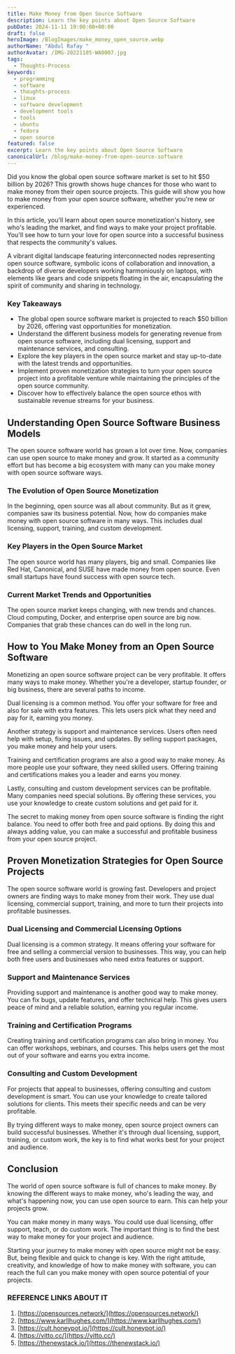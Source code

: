 ```yaml
---
title: Make Money from Open Source Software
description: Learn the key points about Open Source Software
pubDate: 2024-11-11 19:00:00+00:00
draft: false
heroImage: /BlogImages/make_money_open_source.webp
authorName: "Abdul Rafay "
authorAvatar: /IMG-20221105-WA0007.jpg
tags:
  - Thoughts-Process
keywords:
  - programming
  - software
  - thoughts-process
  - linux
  - software development
  - development tools
  - tools
  - ubuntu
  - fedora
  - open source
featured: false
excerpt: Learn the key points about Open Source Software
canonicalUrl: /blog/make-money-from-open-source-software
---
```


Did you know the global open source software market is set to hit $50 billion by 2026? This growth shows huge chances for those who want to make money from their open source projects. This guide will show you how to make money from your open source software, whether you're new or experienced.

In this article, you'll learn about open source monetization's history, see who's leading the market, and find ways to make your project profitable. You'll see how to turn your love for open source into a successful business that respects the community's values.

A vibrant digital landscape featuring interconnected nodes representing open source software, symbolic icons of collaboration and innovation, a backdrop of diverse developers working harmoniously on laptops, with elements like gears and code snippets floating in the air, encapsulating the spirit of community and sharing in technology.

### **Key Takeaways**

- The global open source software market is projected to reach $50 billion by 2026, offering vast opportunities for monetization.
- Understand the different business models for generating revenue from open source software, including dual licensing, support and maintenance services, and consulting.
- Explore the key players in the open source market and stay up-to-date with the latest trends and opportunities.
- Implement proven monetization strategies to turn your open source project into a profitable venture while maintaining the principles of the open source community.
- Discover how to effectively balance the open source ethos with sustainable revenue streams for your business.

## **Understanding Open Source Software Business Models**

The open source software world has grown a lot over time. Now, companies can use open source to make money and grow. It started as a community effort but has become a big ecosystem with many can you make money with open source software ways.

### **The Evolution of Open Source Monetization**

In the beginning, open source was all about community. But as it grew, companies saw its business potential. Now, how do companies make money with open source software in many ways. This includes dual licensing, support, training, and custom development.

### **Key Players in the Open Source Market**

The open source world has many players, big and small. Companies like Red Hat, Canonical, and SUSE have made money from open source. Even small startups have found success with open source tech.

### **Current Market Trends and Opportunities**

The open source market keeps changing, with new trends and chances. Cloud computing, Docker, and enterprise open source are big now. Companies that grab these chances can do well in the long run.

## **How to You Make Money from an Open Source Software**

Monetizing an open source software project can be very profitable. It offers many ways to make money. Whether you're a developer, startup founder, or big business, there are several paths to income.

Dual licensing is a common method. You offer your software for free and also for sale with extra features. This lets users pick what they need and pay for it, earning you money.

Another strategy is support and maintenance services. Users often need help with setup, fixing issues, and updates. By selling support packages, you make money and help your users.

Training and certification programs are also a good way to make money. As more people use your software, they need skilled users. Offering training and certifications makes you a leader and earns you money.

Lastly, consulting and custom development services can be profitable. Many companies need special solutions. By offering these services, you use your knowledge to create custom solutions and get paid for it.

The secret to making money from open source software is finding the right balance. You need to offer both free and paid options. By doing this and always adding value, you can make a successful and profitable business from your open source project.

## **Proven Monetization Strategies for Open Source Projects**

The open source software world is growing fast. Developers and project owners are finding ways to make money from their work. They use dual licensing, commercial support, training, and more to turn their projects into profitable businesses.

### **Dual Licensing and Commercial Licensing Options**

Dual licensing is a common strategy. It means offering your software for free and selling a commercial version to businesses. This way, you can help both free users and businesses who need extra features or support.

### **Support and Maintenance Services**

Providing support and maintenance is another good way to make money. You can fix bugs, update features, and offer technical help. This gives users peace of mind and a reliable solution, earning you regular income.

### **Training and Certification Programs**

Creating training and certification programs can also bring in money. You can offer workshops, webinars, and courses. This helps users get the most out of your software and earns you extra income.

### **Consulting and Custom Development**

For projects that appeal to businesses, offering consulting and custom development is smart. You can use your knowledge to create tailored solutions for clients. This meets their specific needs and can be very profitable.

By trying different ways to make money, open source project owners can build successful businesses. Whether it's through dual licensing, support, training, or custom work, the key is to find what works best for your project and audience.

## **Conclusion**

The world of open source software is full of chances to make money. By knowing the different ways to make money, who's leading the way, and what's happening now, you can use open source to earn. This can help your projects grow.

You can make money in many ways. You could use dual licensing, offer support, teach, or do custom work. The important thing is to find the best way to make money for your project and audience.

Starting your journey to make money with open source might not be easy. But, being flexible and quick to change is key. With the right attitude, creativity, and knowledge of how to make money with software, you can reach the full can you make money with open source potential of your projects.

### **REFERENCE LINKS ABOUT IT**

1. [https://opensources.network/](https://opensources.network/)
2. [https://www.karllhughes.com/](https://www.karllhughes.com/)
3. [https://cult.honeypot.io/](https://cult.honeypot.io/)
4. [https://vitto.cc/](https://vitto.cc/)
5. [https://thenewstack.io/](https://thenewstack.io/)
